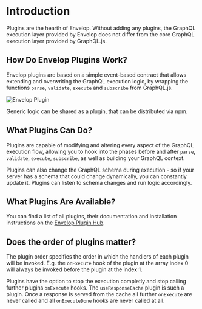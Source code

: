 # Introduction

Plugins are the hearth of Envelop. Without adding any plugins, the GraphQL execution layer provided
by Envelop does not differ from the core GraphQL execution layer provided by GraphQL.js.

## How Do Envelop Plugins Work?

Envelop plugins are based on a simple event-based contract that allows extending and overwriting the
GraphQL execution logic, by wrapping the functions `parse`, `validate`, `execute` and `subscribe`
from GraphQL.js.

![Envelop Plugin](/assets/home-communication.png)

Generic logic can be shared as a plugin, that can be distributed via npm.

## What Plugins Can Do?

Plugins are capable of modifying and altering every aspect of the GraphQL execution flow, allowing
you to hook into the phases before and after `parse`, `validate`, `execute`, `subscribe`, as well as
building your GraphQL context.

Plugins can also change the GraphQL schema during execution - so if your server has a schema that
could change dynamically, you can constantly update it. Plugins can listen to schema changes and run
logic accordingly.

## What Plugins Are Available?

You can find a list of all plugins, their documentation and installation instructions on the
[Envelop Plugin Hub](/plugins).

## Does the order of plugins matter?

The plugin order specifies the order in which the handlers of each plugin will be invoked. E.g. the
`onExecute` hook of the plugin at the array index 0 will always be invoked before the plugin at the
index 1.

Plugins have the option to stop the execution completly and stop calling further plugins `onExecute`
hooks. The `useResponseCache` plugin is such a plugin. Once a response is served from the cache all
further `onExecute` are never called and all `onExecuteDone` hooks are never called at all.
